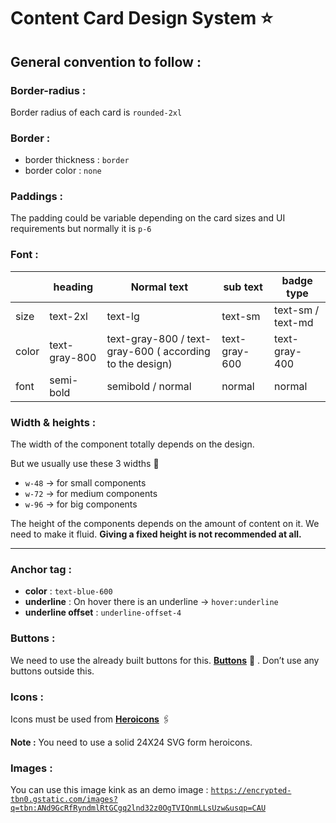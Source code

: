 # Content Card Design System ⭐



## General convention to follow :

### **Border-radius** :

Border radius of each card is `rounded-2xl` 

### **Border :**

- border thickness : `border`
- border color : `none`

### **Paddings :**

The padding could be variable depending on the card sizes and UI requirements but normally it is `p-6`

### Font :

|  | heading | Normal text | sub text | badge type |
| --- | --- | --- | --- | --- |
| size | text-2xl | text-lg | text-sm | text-sm / text-md |
| color | text-gray-800 | text-gray-800 / text-gray-600 ( according to the design) | text-gray-600 | text-gray-400 |
| font | semi-bold | semibold / normal | normal | normal |

### Width & heights :

The width of the component totally depends on the design.

But we usually use these 3 widths 🔽

- `w-48` → for small components
- `w-72` → for medium components
- `w-96` → for big components

The height of the components depends on the amount of content on it. We need to make it fluid. **Giving a fixed height is not recommended at all.** 

---

### Anchor tag :

- **color** : `text-blue-600`
- **underline** : On hover there is an underline → `hover:underline`
- **underline offset** : `underline-offset-4`

### Buttons :

We need to use the already built buttons for this. **[Buttons](https://github.com/Clueless-Community/seamless-ui/tree/main/Buttons)** 🔗 . Don’t use any buttons outside this.

### Icons :

Icons must be used from **[Heroicons](https://heroicons.com/)** 🖇️

**Note :** You need to use a solid 24X24 SVG form heroicons.

### Images :

You can use this image kink as an demo image : [`https://encrypted-tbn0.gstatic.com/images?q=tbn:ANd9GcRfRyndmlRtGCgq2lnd32z0OgTVIQnmLLsUzw&usqp=CAU`](https://encrypted-tbn0.gstatic.com/images?q=tbn:ANd9GcRfRyndmlRtGCgq2lnd32z0OgTVIQnmLLsUzw&usqp=CAU)
